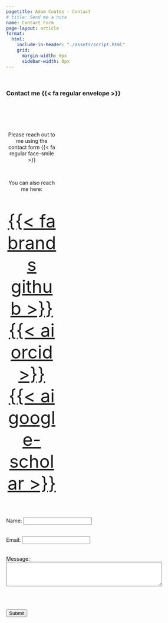 ```yaml
---
pagetitle: Adam Coates - Contact
# title: Send me a note
name: Contact Form
page-layout: article
format:
  html:
    include-in-header: "./assets/script.html"
    grid:
      margin-width: 0px
      sidebar-width: 0px
---
```




&nbsp;

### Contact me {{< fa regular envelope >}}

:::: {.columns}
::: {.column width=30%}
&nbsp;

<center>


&nbsp;


Please reach out to me using the contact form {{< fa regular face-smile >}}


&nbsp; 

You can also reach me here: 


<font size="15">  

<a class="link-dark me-1" href="https://github.com/adam-coates" title="github" target="_blank" rel="noopener">{{< fa brands github >}}</a>
<a class="link-dark me-1" href="https://orcid.org/0000-0002-4004-1603" title="orcid" target="_blank" rel="noopener">{{< ai orcid >}}</a>
<a class="link-dark me-1" href="https://scholar.google.com/citations?user=xhPfahYAAAAJ&hl=en" title="Google Scholar" target="_blank"rel="noopener">{{< ai google-scholar >}}</a>

</font>

</center>

:::

::: {.column width=10%}

&nbsp;

:::

::: {.column width=60%}



:::
::::



<form id="contact-form">
  <label for="name">Name:</label>
  <input type="text" id="name" name="name" required /><br /><br />

  <label for="email">Email:</label>
  <input type="email" id="email" name="email" required /><br /><br />

  <label for="message">Message:</label><br />
  <textarea id="message" name="message" rows="4" cols="50" required></textarea
  ><br /><br />

  <button type="submit">Submit</button>
</form>

